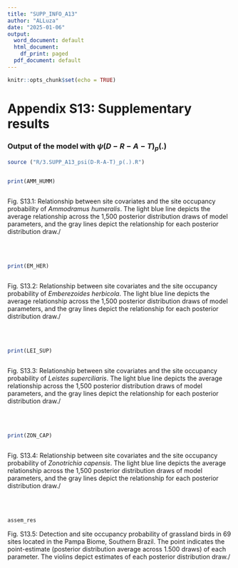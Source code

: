 ```yaml
---
title: "SUPP_INFO_A13"
author: "ALLuza"
date: "2025-01-06"
output:
  word_document: default
  html_document:
    df_print: paged
  pdf_document: default
---
```


```r
knitr::opts_chunk$set(echo = TRUE)
```

# Appendix S13: Supplementary results

### Output of the model with $\psi(D-R-A-T)_p(.)$

```r


source ("R/3.SUPP_A13_psi(D-R-A-T)_p(.).R")


print(AMM_HUMM)



```
Fig. S13.1: Relationship between site covariates and the site occupancy probability of *Ammodramus humeralis*. The light blue line depicts the average relationship across the 1,500 posterior distribution draws of model parameters, and the gray lines depict the relationship for each posterior distribution draw./

<br>
<br>

```r




print(EM_HER)



```
Fig. S13.2: Relationship between site covariates and the site occupancy probability of *Emberezoides herbicola*. The light blue line depicts the average relationship across the 1,500 posterior distribution draws of model parameters, and the gray lines depict the relationship for each posterior distribution draw./

<br>
<br>



```r



print(LEI_SUP)



```
Fig. S13.3: Relationship between site covariates and the site occupancy probability of *Leistes superciliaris*. The light blue line depicts the average relationship across the 1,500 posterior distribution draws of model parameters, and the gray lines depict the relationship for each posterior distribution draw./

<br>
<br>


```r



print(ZON_CAP)



```

Fig. S13.4: Relationship between site covariates and the site occupancy probability of *Zonotrichia capensis*. The light blue line depicts the average relationship across the 1,500 posterior distribution draws of model parameters, and the gray lines depict the relationship for each posterior distribution draw./

<br>
<br>


```r

assem_res

```
Fig. S13.5: Detection and site occupancy probability of grassland birds in 69 sites located in the Pampa Biome, Southern Brazil. The point indicates the point-estimate (posterior distribution average across 1.500 draws) of each parameter. The violins depict estimates of each posterior distribution draw./


<br>
<br>


